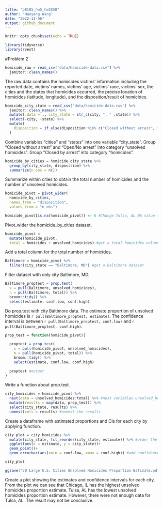 ```yaml
---
title: "p8105_hw5_hw2850"
author: "Haoyang Wang"
date: "2022-11-06"
output: github_document
---
```


```r
knitr::opts_chunk$set(echo = TRUE)
```

```r
library(tidyverse)
library(rvest)
```

#Problem 2
```r
homicide_raw = read_csv("data/homicide-data.csv") %>% 
  janitor::clean_names()
```
The raw data contains the homicides victims' information including the reported
date, victims' names, victims' age, victims' race, victims' sex, the cities and
the states that homicides occurred, the precise location of homicides (latitude,
longitude), and the disposition/result of homicides. 

```r
homicide_city_state = read_csv("data/homicide-data.csv") %>% 
  janitor::clean_names() %>% 
  mutate(.data = ., city_state = str_c(city, ", " ,state)) %>% 
  select(-city, -state) %>% 
  mutate(
    disposition = if_else(disposition %in% c("Closed without arrest", "Open/No arrest"), "unsolved_homicides", "homicides") 
  )
```
Combine variables "cities" and "states" into one variable "city_state". Group "Closed without arrest" and "Open/No arrest" into category "unsolved homicides". Group "Closed by arrest" into category "homicides".

```r
homicide_by_cities = homicide_city_state %>% 
  group_by(city_state, disposition) %>% 
  summarize(n_obs = n())
```
Summarize within cities to obtain the total number of homicides and the number of unsolved homicides.

```r
homicide_pivot = pivot_wider(
  homicide_by_cities,
  names_from = "disposition",
  values_from = "n_obs") 

homicide_pivot[is.na(homicide_pivot)] <- 0 #Change Tulsa, AL NA value to 0
```
Pivot_wider the homicide_by_cities dataset.

```r
homicide_pivot = 
  mutate(homicide_pivot,
  total = homicides + unsolved_homicides) #get a total homicides column by adding homicides and unsolved homicides
```
Add a total column for the total number of homicides.

```r
Baltimore = homicide_pivot %>% 
  filter(city_state == "Baltimore, MD") #get a Baltimore dataset
```
Filter dataset with only city Baltimore, MD.

```r
Baltimore_proptest = prop.test(
  x = pull(Baltimore, unsolved_homicides),
  n = pull(Baltimore, total)) %>% 
  broom::tidy() %>% 
  select(estimate, conf.low, conf.high)
```
Do prop.test with city Baltimore data. The estimate proportion of unsolved homicides is `r pull(Baltimore_proptest, estimate)`. The confidence interval is between `r pull(Baltimore_proptest, conf.low)` and `r pull(Baltimore_proptest, conf.high)`.

```r
prop_test = function(homicide_pivot){
  
  proptest = prop.test(
    x = pull(homicide_pivot, unsolved_homicides),
    n = pull(homicide_pivot, total)) %>% 
    broom::tidy() %>% 
    select(estimate, conf.low, conf.high)
  
  proptest #output
}
```
Write a function about prop.test.

```r
city_homicides = homicide_pivot %>% 
  nest(data = unsolved_homicides:total) %>% #nest variables unsolved_homicides and total within tidied homicide_pivot dataset 
  mutate(results = map(data, prop_test)) %>% 
  select(city_state, results) %>% 
  unnest(cols = results) #unnest the results
```
Create a dataframe with estimated proportions and CIs for each city by applying function.

```r
city_plot = city_homicides %>% 
  mutate(city_state, fct_reorder(city_state, estimate)) %>% #order the cities by their estimate proportion
  ggplot(aes(x = estimate, y = city_state))+
  geom_point()+
  geom_errorbar(aes(xmin = conf.low, xmax = conf.high)) #add confidence interval

city_plot 

ggsave("50 Large U.S. Cities Unsolved Homicides Proportion Estimate.pdf", plot = city_plot)
```
Create a plot showing the estimates and confidence intervals for each city. From the plot we can see that Chicago, IL has the highest unsolved homicides proportion estimate. Tulsa, AL has the lowest unsolved homicides proportion estimate. However, there were not enough data for Tulsa, AL. The result may not be conclusive.   



